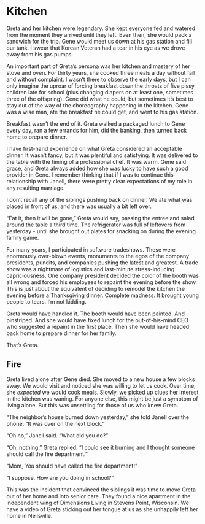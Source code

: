 # Kitchen {.unnumbered}

Greta and her kitchen were legendary. She kept everyone fed and watered from the moment they arrived until they left. Even then, she would pack a sandwich for the trip. Gene would meet us down at his gas station and fill our tank. I swear that Korean Veteran had a tear in his eye as we drove away from his gas pumps.

An important part of Greta's persona was her kitchen and mastery of her stove and oven. For thirty years, she cooked three meals a day without fail and without complaint. I wasn't there to observe the early days, but I can only imagine the uproar of forcing breakfast down the throats of five pissy children late for school (plus changing diapers on at least one, sometimes three of the offspring). Gene did what he could, but sometimes it's best to stay out of the way of the choreography happening in the kitchen. Gene was a wise man, ate the breakfast he could get, and went to his gas station.

Breakfast wasn't the end of it. Greta walked a packaged lunch to Gene every day, ran a few errands for him, did the banking, then turned back home to prepare dinner.

I have first-hand experience on what Greta considered an acceptable dinner. It wasn't fancy, but it was plentiful and satisfying. It was delivered to the table with the timing of a professional chef. It was warm. Gene said grace, and Greta always added how she was lucky to have such a good provider in Gene. I remember thinking that if I was to continue this relationship with Janell, there were pretty clear expectations of my role in any resulting marriage.

I don't recall any of the siblings pushing back on dinner. We ate what was placed in front of us, and there was usually a bit left over.

"Eat it, then it will be gone," Greta would say, passing the entree and salad around the table a third time. The refrigerator was full of leftovers from yesterday - until she brought out plates for snacking on during the evening family game.

For many years, I participated in software tradeshows. These were enormously over-blown events, monuments to the egos of the company presidents, pundits, and companies pushing the latest and greatest. A trade show was a nightmare of logistics and last-minute stress-inducing capriciousness. One company president decided the color of the booth was all wrong and forced his employees to repaint the evening before the show. This is just about the equivalent of deciding to remodel the kitchen the evening before a Thanksgiving dinner. Complete madness. It brought young people to tears. I'm not kidding.

Greta would have handled it. The booth would have been painted. And pinstriped. And she would have fixed lunch for the out-of-his-mind CEO who suggested a repaint in the first place. Then she would have headed back home to prepare dinner for her family.

That's Greta.

## Fire

Greta lived alone after Gene died. She moved to a new house a few blocks away. We would visit and noticed she was willing to let us cook. Over time, she *expected* we would cook meals. Slowly, we picked up clues her interest in the kitchen was waning. For anyone else, this might be just a symptom of living alone. But this was unsettling for those of us who knew Greta.

"The neighbor's house burned down yesterday," she told Janell over the phone. "It was over on the next block."

"Oh no," Janell said. "What did you do?"

"Oh, nothing," Greta replied. "I could see it burning and I thought someone should call the fire department."

"Mom, *You* should have called the fire department!"

"I suppose. How are you doing in school?"

This was the incident that convinced the siblings it was time to move Greta out of her home and into senior care. They found a nice apartment in the independent wing of Dimensions Living in Stevens Point, Wisconsin. We have a video of Greta sticking out her tongue at us as she unhappily left her home in Neilsville.

